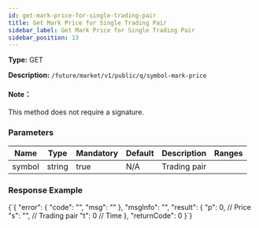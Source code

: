 ```yaml
---
id: get-mark-price-for-single-trading-pair
title: Get Mark Price for Single Trading Pair
sidebar_label: Get Mark Price for Single Trading Pair
sidebar_position: 13
---
```


**Type:** GET

**Description:** `/future/market/v1/public/q/symbol-mark-price`

#### Note：

This method does not require a signature.

### Parameters

| Name   | Type   | Mandatory | Default | Description  | Ranges |
| ------ | ------ | --------- | ------- | ------------ | ------ |
| symbol | string | true      | N/A     | Trading pair |        |

### Response Example


<CodeBlock language="json" title="Response">
  {`{
  "error": {
    "code": "",
    "msg": ""
  },
  "msgInfo": "",
  "result": {
    "p": 0,  // Price
    "s": "", // Trading pair
    "t": 0   // Time
  },
  "returnCode": 0
}`}
</CodeBlock>
